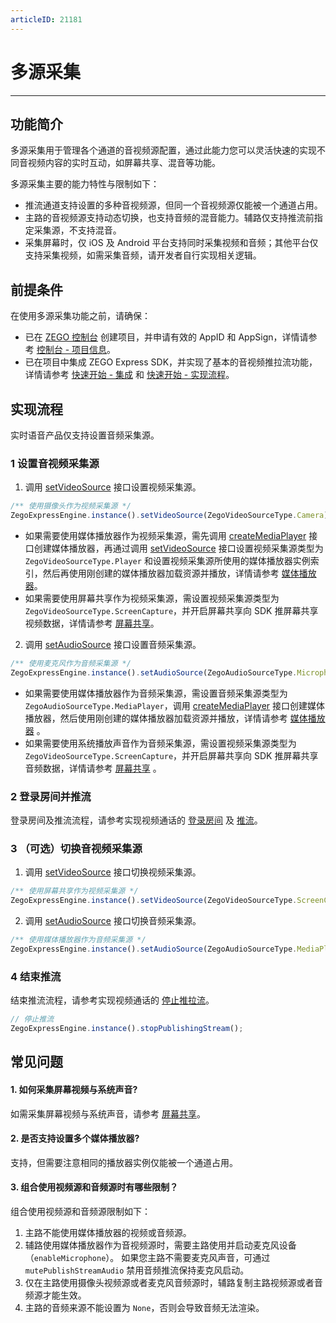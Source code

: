 ```yaml
---
articleID: 21181
---
```

# 多源采集

- - -
## 功能简介

多源采集用于管理各个通道的音视频源配置，通过此能力您可以灵活快速的实现不同音视频内容的实时互动，如屏幕共享、混音等功能。

多源采集主要的能力特性与限制如下：
- 推流通道支持设置的多种音视频源，但同一个音视频源仅能被一个通道占用。
- 主路的音视频源支持动态切换，也支持音频的混音能力。辅路仅支持推流前指定采集源，不支持混音。
- 采集屏幕时，仅 iOS 及 Android 平台支持同时采集视频和音频；其他平台仅支持采集视频，如需采集音频，请开发者自行实现相关逻辑。

## 前提条件

在使用多源采集功能之前，请确保：

- 已在 [ZEGO 控制台](https://console.zego.im) 创建项目，并申请有效的 AppID 和 AppSign，详情请参考 [控制台 - 项目信息](https://doc-zh.zego.im/article/12107)。
- 已在项目中集成 ZEGO Express SDK，并实现了基本的音视频推拉流功能，详情请参考 [快速开始 - 集成](!Integration/SDK_Integration) 和 [快速开始 - 实现流程](!Integration/Solution_Implementation)。


## 实现流程

<div class="mk-warning">


实时语音产品仅支持设置音频采集源。
</div>

### 1 设置音视频采集源

1. 调用 [setVideoSource](/unique-api/express-video-sdkhttps://doc-zh.zego.im/article/javascript_react-native/classes/_impl_zegoexpressengineimpl_.zegoexpressengineimpl.html#setvideosource) 接口设置视频采集源。

```javascript
/** 使用摄像头作为视频采集源 */
ZegoExpressEngine.instance().setVideoSource(ZegoVideoSourceType.Camera);
```

<div class = 'mk-hint'>

- 如果需要使用媒体播放器作为视频采集源，需先调用 [createMediaPlayer](/unique-api/express-video-sdkhttps://doc-zh.zego.im/article/javascript_react-native/classes/_impl_zegoexpressengineimpl_.zegoexpressengineimpl.html#createmediaplayer) 接口创建媒体播放器，再通过调用 [setVideoSource](/unique-api/express-video-sdkhttps://doc-zh.zego.im/article/javascript_react-native/classes/_impl_zegoexpressengineimpl_.zegoexpressengineimpl.html#setvideosource) 接口设置视频采集源类型为 `ZegoVideoSourceType.Player` 和设置视频采集源所使用的媒体播放器实例索引，然后再使用刚创建的媒体播放器加载资源并播放，详情请参考 [媒体播放器](!Other_Functions/MediaPlayer)。
- 如果需要使用屏幕共享作为视频采集源，需设置视频采集源类型为 `ZegoVideoSourceType.ScreenCapture`，并开启屏幕共享向 SDK 推屏幕共享视频数据，详情请参考 [屏幕共享](!Other_Functions/Share_Screen)。

</div>

2. 调用 [setAudioSource](/unique-api/express-video-sdkhttps://doc-zh.zego.im/article/javascript_react-native/classes/_impl_zegoexpressengineimpl_.zegoexpressengineimpl.html#setaudiosource) 接口设置音频采集源。

```javascript
/** 使用麦克风作为音频采集源 */
ZegoExpressEngine.instance().setAudioSource(ZegoAudioSourceType.Microphone);
```

<div class = 'mk-hint'>

- 如果需要使用媒体播放器作为音频采集源，需设置音频采集源类型为 `ZegoAudioSourceType.MediaPlayer`，调用 [createMediaPlayer](/unique-api/express-video-sdkhttps://doc-zh.zego.im/article/javascript_react-native/classes/_impl_zegoexpressengineimpl_.zegoexpressengineimpl.html#createmediaplayer) 接口创建媒体播放器，然后使用刚创建的媒体播放器加载资源并播放，详情请参考 [媒体播放器](!Other_Functions/MediaPlayer) 。
- 如果需要使用系统播放声音作为音频采集源，需设置视频采集源类型为 `ZegoVideoSourceType.ScreenCapture`，并开启屏幕共享向 SDK 推屏幕共享音频数据，详情请参考 [屏幕共享](!ExpressVideoSDK-Other_Functions/Share_Screen) 。

</div>

### 2 登录房间并推流

登录房间及推流流程，请参考实现视频通话的 [登录房间](!Integration/Solution_Implementation#loginRoom) 及 [推流](!Integration/Solution_Implementation#publishingStream)。

### 3 （可选）切换音视频采集源

1. 调用 [setVideoSource](/unique-api/express-video-sdkhttps://doc-zh.zego.im/article/javascript_react-native/classes/_impl_zegoexpressengineimpl_.zegoexpressengineimpl.html#setvideosource) 接口切换视频采集源。

```javascript
/** 使用屏幕共享作为视频采集源 */
ZegoExpressEngine.instance().setVideoSource(ZegoVideoSourceType.ScreenCapture);
```

2. 调用 [setAudioSource](/unique-api/express-video-sdkhttps://doc-zh.zego.im/article/javascript_react-native/classes/_impl_zegoexpressengineimpl_.zegoexpressengineimpl.html#setaudiosource) 接口切换音频采集源。

```javascript
/** 使用媒体播放器作为音频采集源 */
ZegoExpressEngine.instance().setAudioSource(ZegoAudioSourceType.MediaPlayer);
```

### 4 结束推流

结束推流流程，请参考实现视频通话的 [停止推拉流](!Integration/Solution_Implementation#stopPublishingStream)。

```javascript
// 停止推流
ZegoExpressEngine.instance().stopPublishingStream();
```


##  常见问题

#### 1. **如何采集屏幕视频与系统声音?**

如需采集屏幕视频与系统声音，请参考 [屏幕共享](!ExpressVideoSDK-Other_Functions/Share_Screen)。

#### 2. **是否支持设置多个媒体播放器?**

支持，但需要注意相同的播放器实例仅能被一个通道占用。

#### 3. **组合使用视频源和音频源时有哪些限制？**

组合使用视频源和音频源限制如下：
1. 主路不能使用媒体播放器的视频或音频源。
2. 辅路使用媒体播放器作为音视频源时，需要主路使用并启动麦克风设备（`enableMicrophone`）。
如果您主路不需要麦克风声音，可通过 `mutePublishStreamAudio` 禁用音频推流保持麦克风启动。
3. 仅在主路使用摄像头视频源或者麦克风音频源时，辅路复制主路视频源或者音频源才能生效。
4. 主路的音频来源不能设置为 `None`，否则会导致音频无法渲染。
